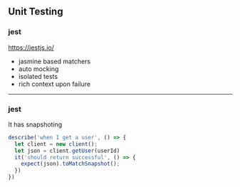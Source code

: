 ## Unit Testing

### jest

https://jestjs.io/

- jasmine based matchers
- auto mocking
- isolated tests
- rich context upon failure

---
### jest

It has snapshoting

```javascript
describe('when I get a user', () => {
  let client = new client();
  let json = client.getUser(userId)
  it('should return successful', () => {
    expect(json).toMatchSnapshot();
  })
})
```
